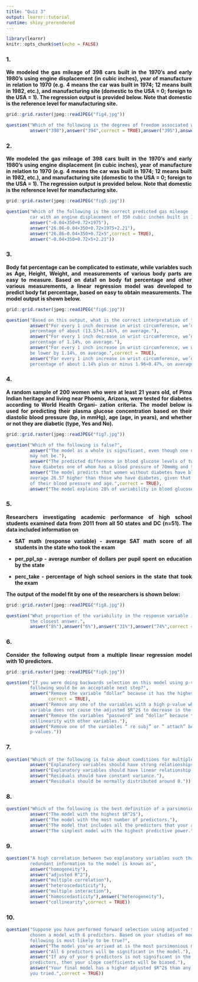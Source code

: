 ```yaml
---
title: "Quiz 3"
output: learnr::tutorial
runtime: shiny_prerendered
---
```


```r
library(learnr)
knitr::opts_chunk$set(echo = FALSE)
```
<style>body{text-align: justify}</style>

### 1.


<b>We modeled the gas mileage of 398 cars built in the 1970’s and early 1980’s using engine displacement (in
cubic inches), year of manufacture in relation to 1970 (e.g. 4 means the car was built in 1974; 12 means
built in 1982, etc.), and manufacturing site (domestic to the USA = 0; foreign to the USA = 1). The
regression output is provided below. Note that domestic is the reference level for manufacturing site.</b>

```r
grid::grid.raster(jpeg::readJPEG("fig4.jpg"))
```

```r
question("Which of the following is the degrees of freedom associated with the p-value for site? ",
         answer("398"),answer("394",correct = TRUE),answer("395"),answer("3"),answer("2"))
```

### 2.

<b>We modeled the gas mileage of 398 cars built in the 1970’s and early 1980’s using engine displacement 
(in cubic inches), year of manufacture in relation to 1970 (e.g. 4 means the car was built in 1974; 12 
means built in 1982, etc.), and manufacturing site (domestic to the USA = 0; foreign to the USA = 1). The
regression output is provided below. Note that domestic is the reference level for manufacturing site.</b>

```r
grid::grid.raster(jpeg::readJPEG("fig5.jpg"))
```


```r
question("Which of the following is the correct predicted gas mileage (in miles per gallon) for a domestic 
         car with an engine displacement of 350 cubic inches built in 1975?",
         answer("−0.04×350+0.72×1975"),
         answer("26.86−0.04×350+0.72×1975+2.21"),
         answer("26.86−0.04×350+0.72×5",correct = TRUE),
         answer("−0.04×350+0.72×5+2.21"))
```

### 3.

<b>Body fat percentage can be complicated to estimate, while variables such as Age, Height, Weight, and
measurements of various body parts are easy to measure. Based on data1 on body fat percentage and other
various measurements, a linear regression model was developed to predict body fat percentage, based on easy
to obtain measurements. The model output is shown below.</b>

```r
grid::grid.raster(jpeg::readJPEG("fig6.jpg"))
```

```r
question("Based on this output, what is the correct interpretation of the coefficient for wrist?",
         answer("For every 1 inch decrease in wrist circumference, we’d expect a decrease in body fat 
         percentage of about (13.57+1.14)%, on average."),
         answer("For every 1 inch decrease in wrist circumference, we’d expect a decrease in body fat 
         percentage of 1.14%, on average."),
         answer("For every 1 inch increase in wrist circumference, we would expect body fat percentage to
         be lower by 1.14%, on average.",correct = TRUE),
         answer("For every 1 inch increase in wrist circumference, we’d expect a decrease in body fat 
         percentage of about 1.14% plus or minus 1.96∗0.47%, on average."))
```

### 4.

<b>A random sample of 200 women who were at least 21 years old, of Pima Indian heritage and living near
Phoenix, Arizona, were tested for diabetes according to World Health Organi- zation criteria. The model
below is used for predicting their plasma glucose concentration based on their diastolic blood pressure
(bp, in mmHg), age (age, in years), and whether or not they are diabetic (type, Yes and No). </b>

```r
grid::grid.raster(jpeg::readJPEG("fig7.jpg"))
```

```r
question("Which of the following is false?",
         answer("The model as a whole is significant, even though one of the variables (blood pressure) 
         may not be."),
         answer("The predicted difference in blood glucose levels of two 25 year old females who don’t 
         have diabetes one of whom has a blood pressure of 70mmHg and the other 75 mmHG is 0.35∗5=1.75"),
         answer("The model predicts that women without diabetes have blood glucose levels that are on 
         average 26.57 higher than those who have diabetes, given that they are similar in terms 
         of their blood pressure and age.",correct = TRUE),
         answer("The model explains 28% of variability in blood glucose levels of these women."))
```

### 5.

<b>Researchers investigating academic performance of high school students examined data from 2011 from all
50 states and DC (n=51). The data included information on

* SAT math (response variable) - average SAT math score of all students in the state who took the exam

* per_ppl_sp - average number of dollars per pupil spent on education by the state

* perc_take - percentage of high school seniors in the state that took the exam

The output of the model fit by one of the researchers is shown below: </b>

```r
grid::grid.raster(jpeg::readJPEG("fig8.jpg"))
```

```r
question("What proportion of the variability in the response variable is explained by the model? Choose 
         the closest answer.",
         answer("8%"),answer("6%"),answer("31%"),answer("74%",correct = TRUE))
```

### 6.

<b>Consider the following output from a multiple linear regression model with 10 predictors.</b>

```r
grid::grid.raster(jpeg::readJPEG("fig9.jpg"))
```

```r
question("If you were doing backwards selection on this model using p-value as the criterion, which of the
         following would be an acceptable next step?",
         answer("Remove the variable “dollar” because it has the highest p-value.",
                correct = TRUE),
         answer("Remove any one of the variables with a high p-value which as long as removing the 
         variable does not cause the adjusted $R^2$ to decrease in the re-fitted model."),
         answer("Remove the variables “password” and “dollar” because their high p-values indicate 
         collinearity with other variables."),
         answer("Remove one of the variables “ re subj” or “ attach” because they both have the lowest 
         p-values."))
```

### 7.

```r
question("Which of the following is false about conditions for multiple linear regression?",
         answer("Explanatory variables should have strong relationships with each other.",correct = TRUE),
         answer("Explanatory variables should have linear relationship with the response variable."),
         answer("Residuals should have constant variance."),
         answer("Residuals should be normally distributed around 0."))
```

### 8.

```r
question("Which of the following is the best definition of a parsimonious model?",
         answer("The model with the highest $R^2$"),
         answer("The model with the most number of predictors."),
         answer("The model that includes all the predictors that your audience is interested in."),
         answer("The simplest model with the highest predictive power.",correct = TRUE))
```

### 9.

```r
question("A high correlation between two explanatory variables such that the two variables contribute 
         redundant information to the model is known as",
         answer("homogeneity"),
         answer("adjusted R^2"),
         answer("multiple correlation"),
         answer("heteroscedasticity"),
         answer("multiple interaction"),
         answer("homoscedasticity"),answer("heterogeneity"),
         answer("collinearity",correct = TRUE))
```

### 10.

```r
question("Suppose you have performed forward selection using adjusted $R^2$ as the criterion and have
         chosen a model with 6 predictors. Based on your studies of model selection, which of the
         following is most likely to be true?",
         answer("The model you’ve arrived at is the most parsimonious model."),
         answer("All 6 predictors will be significant in the model."),
         answer("If any of your 6 predictors is not significant in the model, given the other 
         predictors, then your slope coefficients will be biased."),
         answer("Your final model has a higher adjusted $R^2$ than any of the smaller models
         you tried.",correct = TRUE))
```
